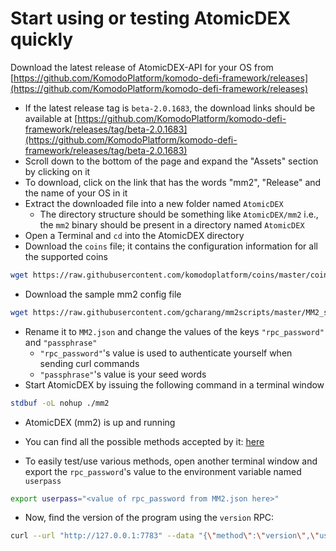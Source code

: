 
# Start using or testing AtomicDEX quickly

Download the latest release of AtomicDEX-API for your OS from [https://github.com/KomodoPlatform/komodo-defi-framework/releases](https://github.com/KomodoPlatform/komodo-defi-framework/releases)

*   If the latest release tag is `beta-2.0.1683`, the download links should be available at [https://github.com/KomodoPlatform/komodo-defi-framework/releases/tag/beta-2.0.1683](https://github.com/KomodoPlatform/komodo-defi-framework/releases/tag/beta-2.0.1683)
*   Scroll down to the bottom of the page and expand the "Assets" section by clicking on it
*   To download, click on the link that has the words "mm2", "Release" and the name of your OS in it
*   Extract the downloaded file into a new folder named `AtomicDEX`
    *   The directory structure should be something like `AtomicDEX/mm2` i.e., the `mm2` binary should be present in a directory named `AtomicDEX`
*   Open a Terminal and `cd` into the AtomicDEX directory
*   Download the `coins` file; it contains the configuration information for all the supported coins

```bash
wget https://raw.githubusercontent.com/komodoplatform/coins/master/coins
```

*   Download the sample mm2 config file

```bash
wget https://raw.githubusercontent.com/gcharang/mm2scripts/master/MM2_sample.json
```

*   Rename it to `MM2.json` and change the values of the keys `"rpc_password"` and `"passphrase"`
    *   `"rpc_password"`'s value is used to authenticate yourself when sending curl commands
    *   `"passphrase"`'s value is your seed words
*   Start AtomicDEX by issuing the following command in a terminal window

```bash
stdbuf -oL nohup ./mm2
```

*   AtomicDEX (mm2) is up and running

*   You can find all the possible methods accepted by it: [here](/atomicdex/api/)

*   To easily test/use various methods, open another terminal window and export the `rpc_password`'s value to the environment variable named `userpass`

```bash
export userpass="<value of rpc_password from MM2.json here>"
```

*   Now, find the version of the program using the `version` RPC:

```bash
curl --url "http://127.0.0.1:7783" --data "{\"method\":\"version\",\"userpass\":\"$userpass\"}"
```
